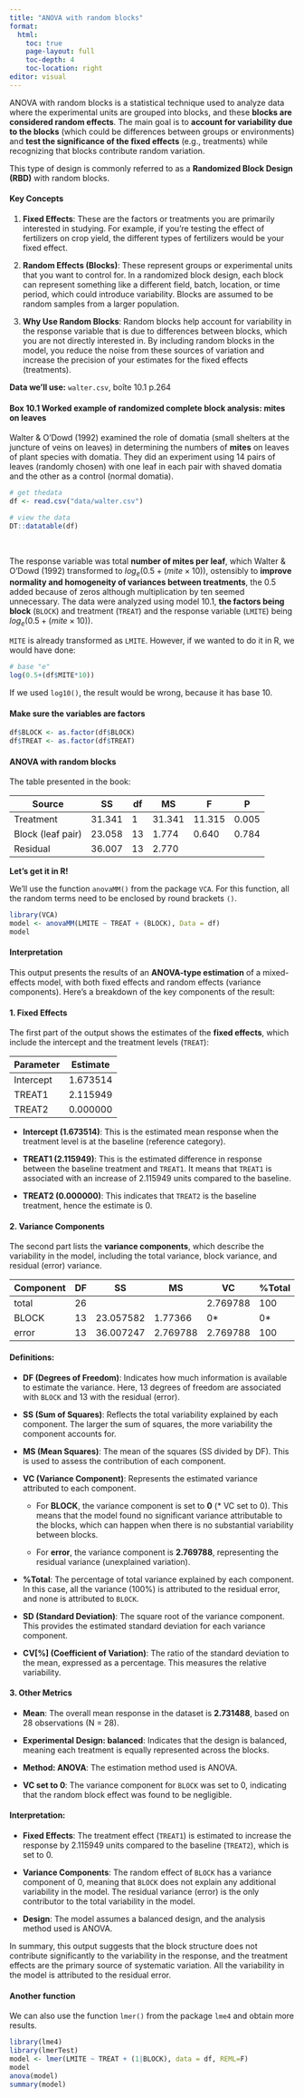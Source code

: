 ```yaml
---
title: "ANOVA with random blocks"
format: 
  html:
    toc: true
    page-layout: full
    toc-depth: 4
    toc-location: right          
editor: visual
---
```


ANOVA with random blocks is a statistical technique used to analyze data where the experimental units are grouped into blocks, and these **blocks are considered random effects**. The main goal is to **account for variability due to the blocks** (which could be differences between groups or environments) and **test the significance of the fixed effects** (e.g., treatments) while recognizing that blocks contribute random variation.

This type of design is commonly referred to as a **Randomized Block Design (RBD)** with random blocks.

#### Key Concepts

1.  **Fixed Effects**: These are the factors or treatments you are primarily interested in studying. For example, if you're testing the effect of fertilizers on crop yield, the different types of fertilizers would be your fixed effect.

2.  **Random Effects (Blocks)**: These represent groups or experimental units that you want to control for. In a randomized block design, each block can represent something like a different field, batch, location, or time period, which could introduce variability. Blocks are assumed to be random samples from a larger population.

3.  **Why Use Random Blocks**: Random blocks help account for variability in the response variable that is due to differences between blocks, which you are not directly interested in. By including random blocks in the model, you reduce the noise from these sources of variation and increase the precision of your estimates for the fixed effects (treatments).

::: callout-note
**Data we'll use:** `walter.csv`, boîte 10.1 p.264
:::

#### Box 10.1 Worked example of randomized complete block analysis: mites on leaves

Walter & O'Dowd (1992) examined the role of domatia (small shelters at the juncture of veins on leaves) in determining the numbers of **mites** on leaves of plant species with domatia. They did an experiment using 14 pairs of leaves (randomly chosen) with one leaf in each pair with shaved domatia and the other as a control (normal domatia).

```r
# get thedata
df <- read.csv("data/walter.csv")
```

```r
# view the data
DT::datatable(df)
```

\

The response variable was total **number of mites per leaf**, which Walter & O'Dowd (1992) transformed to $log_e(0.5+(mite \times 10))$, ostensibly to **improve normality and homogeneity of variances between treatments**, the 0.5 added because of zeros although multiplication by ten seemed unnecessary. The data were analyzed using model 10.1, **the factors being block** (`BLOCK`) and treatment (`TREAT`) and the response variable (`LMITE`) being $log_e(0.5+(mite \times 10))$.

`MITE` is already transformed as `LMITE`. However, if we wanted to do it in R, we would have done:

```r
# base "e"
log(0.5+(df$MITE*10))
```

::: callout-note
If we used `log10()`, the result would be wrong, because it has base 10.
:::

#### Make sure the variables are factors

```r
df$BLOCK <- as.factor(df$BLOCK)
df$TREAT <- as.factor(df$TREAT)
```

#### ANOVA with random blocks

The table presented in the book:

| Source            | SS     | df  | MS     | F      | P     |
|-------------------|--------|-----|--------|--------|-------|
| Treatment         | 31.341 | 1   | 31.341 | 11.315 | 0.005 |
| Block (leaf pair) | 23.058 | 13  | 1.774  | 0.640  | 0.784 |
| Residual          | 36.007 | 13  | 2.770  |        |       |

**Let's get it in R!**

We'll use the function `anovaMM()` from the package `VCA`. For this function, all the random terms need to be enclosed by round brackets `()`.

```r
library(VCA)
model <- anovaMM(LMITE ~ TREAT + (BLOCK), Data = df)
model
```

#### Interpretation

This output presents the results of an **ANOVA-type estimation** of a mixed-effects model, with both fixed effects and random effects (variance components). Here's a breakdown of the key components of the result:

#### 1. **Fixed Effects**

The first part of the output shows the estimates of the **fixed effects**, which include the intercept and the treatment levels (`TREAT`):

| Parameter | Estimate |
|-----------|----------|
| Intercept | 1.673514 |
| TREAT1    | 2.115949 |
| TREAT2    | 0.000000 |

-   **Intercept (1.673514)**: This is the estimated mean response when the treatment level is at the baseline (reference category).

-   **TREAT1 (2.115949)**: This is the estimated difference in response between the baseline treatment and `TREAT1`. It means that `TREAT1` is associated with an increase of 2.115949 units compared to the baseline.

-   **TREAT2 (0.000000)**: This indicates that `TREAT2` is the baseline treatment, hence the estimate is 0.

#### 2. **Variance Components**

The second part lists the **variance components**, which describe the variability in the model, including the total variance, block variance, and residual (error) variance.

| Component | DF  | SS        | MS       | VC       | %Total | SD       | CV\[%\]   |
|-----------|-----|-----------|----------|----------|--------|----------|-----------|
| total     | 26  |           |          | 2.769788 | 100    | 1.664268 | 60.928984 |
| BLOCK     | 13  | 23.057582 | 1.77366  | 0\*      | 0\*    | 0\*      | 0\*       |
| error     | 13  | 36.007247 | 2.769788 | 2.769788 | 100    | 1.664268 | 60.928984 |

#### Definitions:

-   **DF (Degrees of Freedom)**: Indicates how much information is available to estimate the variance. Here, 13 degrees of freedom are associated with `BLOCK` and 13 with the residual (error).

-   **SS (Sum of Squares)**: Reflects the total variability explained by each component. The larger the sum of squares, the more variability the component accounts for.

-   **MS (Mean Squares)**: The mean of the squares (SS divided by DF). This is used to assess the contribution of each component.

-   **VC (Variance Component)**: Represents the estimated variance attributed to each component.

    -   For **BLOCK**, the variance component is set to **0** (\* VC set to 0). This means that the model found no significant variance attributable to the blocks, which can happen when there is no substantial variability between blocks.

    -   For **error**, the variance component is **2.769788**, representing the residual variance (unexplained variation).

-   **%Total**: The percentage of total variance explained by each component. In this case, all the variance (100%) is attributed to the residual error, and none is attributed to `BLOCK`.

-   **SD (Standard Deviation)**: The square root of the variance component. This provides the estimated standard deviation for each variance component.

-   **CV\[%\] (Coefficient of Variation)**: The ratio of the standard deviation to the mean, expressed as a percentage. This measures the relative variability.

#### 3. **Other Metrics**

-   **Mean**: The overall mean response in the dataset is **2.731488**, based on 28 observations (N = 28).

-   **Experimental Design: balanced**: Indicates that the design is balanced, meaning each treatment is equally represented across the blocks.

-   **Method: ANOVA**: The estimation method used is ANOVA.

-   **VC set to 0**: The variance component for `BLOCK` was set to 0, indicating that the random block effect was found to be negligible.

#### Interpretation:

-   **Fixed Effects**: The treatment effect (`TREAT1`) is estimated to increase the response by 2.115949 units compared to the baseline (`TREAT2`), which is set to 0.

-   **Variance Components**: The random effect of `BLOCK` has a variance component of 0, meaning that `BLOCK` does not explain any additional variability in the model. The residual variance (error) is the only contributor to the total variability in the model.

-   **Design**: The model assumes a balanced design, and the analysis method used is ANOVA.

In summary, this output suggests that the block structure does not contribute significantly to the variability in the response, and the treatment effects are the primary source of systematic variation. All the variability in the model is attributed to the residual error.

#### Another function

We can also use the function `lmer()` from the package `lme4` and obtain more results.

```r
library(lme4)
library(lmerTest)
model <- lmer(LMITE ~ TREAT + (1|BLOCK), data = df, REML=F)
model
anova(model)
summary(model)
```
